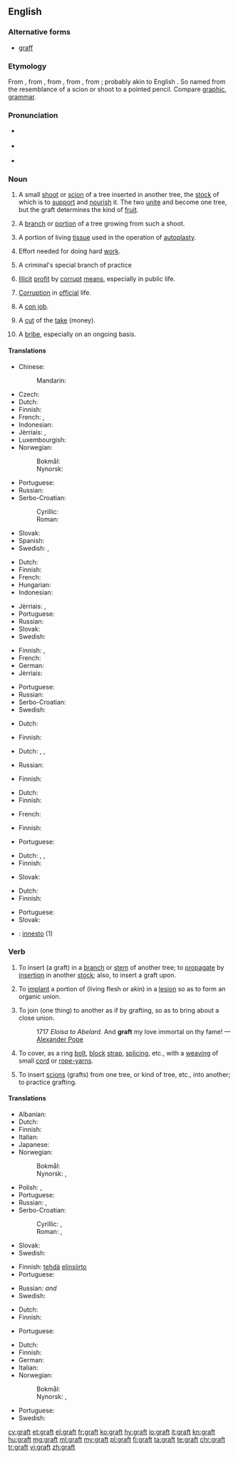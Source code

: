 ==English==
{{wikipedia}}

===Alternative forms===
* [[graff]]

===Etymology===
From {{etyl|enm|en}} {{term|graffe|lang=enm}}, from {{etyl|fro|en}} {{term|greffe||stylus|lang=fro}}, from {{etyl|la|en}} {{term|graphium||stylus|lang=la}}, from {{etyl|grc|en}} {{term|γραφείον|lang=grc}}, from {{term|γράφειν||to write|lang=grc}}; probably akin to English {{term|carve|lang=en}}. So named from the resemblance of a scion or shoot to a pointed pencil. Compare [[graphic]], [[grammar]].

===Pronunciation===
* {{a|RP}} {{IPA|/ɡɹɑːft/}}
* {{a|US|Northern England}} {{IPA|/ɡɹæft/}}
* {{rhymes|ɑːft|æft}}

===Noun===
{{en-noun|~}}

# {{context|countable|lang=en}} A small [[shoot]] or [[scion]] of a tree inserted in another tree, the [[stock]] of which is to [[support]] and [[nourish]] it. The two [[unite]] and become one tree, but the graft determines the kind of [[fruit]].
# {{context|countable|lang=en}} A [[branch]] or [[portion]] of a tree growing from such a shoot.
# {{context|surgery|countable|lang=en}} A portion of living [[tissue]] used in the operation of [[autoplasty]].
# {{context|uncountable|colloquial|lang=en}} Effort needed for doing hard [[work]].
# {{context|uncountable|slang|lang=en}} A criminal's special branch of practice
# {{context|uncountable|lang=en}} [[illicit|Illicit]] [[profit]] by [[corrupt]] [[means]], especially in public life.
# {{context|uncountable|lang=en}} [[corruption|Corruption]] in [[official]] life.
# {{context|countable|lang=en}} A [[con job]].
# {{context|countable|slang|lang=en}} A [[cut]] of the [[take]] (money).
# {{context|uncountable|US|politics|lang=en}} A [[bribe]], especially on an ongoing basis.
{{rfex}}

====Translations====
{{trans-top|small shoot or scion}}
* Chinese:
*: Mandarin: {{t+|cmn|接枝|tr=jiēzhī|sc=Hani}}
* Czech: {{t|cs|roub|m}}
* Dutch: {{t|nl|ent|m|f}}
* Finnish: {{t|fi|varte}}
* French: {{t+|fr|greffon|m}}, {{t+|fr|greffe|f}}
* Indonesian: {{t|id|cangkok}}
* Jèrriais: {{t|roa-jer|ente|f}}, {{t|roa-jer|greffe|f}}
* Luxembourgish: {{t|lb|Praff|f}}
* Norwegian:
*: Bokmål: {{t+|nb|pode|m}}
*: Nynorsk: {{t|nn|pode|m}}
{{trans-mid}}
* Portuguese: {{t+|pt|enxerto|m}}
* Russian: {{t+|ru|привой|m|tr=privój}}
* Serbo-Croatian:
*: Cyrillic: {{t|sh|калем|m|sc=Cyrl}}
*: Roman: {{t|sh|kalem|m}}
* Slovak: {{t|sk|štep|m}}
* Spanish: {{t|es|injerto|m}}
* Swedish: {{t|sv|ymp}}, {{t+|sv|stickling}}
{{trans-bottom}}

{{trans-top|branch or portion of a tree growing from such a shoot}}
* Dutch: {{t|nl|ent|m|f}}
* Finnish: {{t|fi|varte}}
* French: {{t+|fr|greffon|m}}
* Hungarian: {{t+|hu|oltvány}}
* Indonesian: {{t|id|hasil pencangkokan}}
{{trans-mid}}
* Jèrriais: {{t|roa-jer|ente|f}}, {{t|roa-jer|greffe|f}}
* Portuguese: {{t+|pt|enxerto|m}}
* Russian: {{t+|ru|привой|m|tr=privój}}
* Slovak: {{t|sk|štep|m}}
* Swedish: {{t|sv|ymp}}
{{trans-bottom}}

{{trans-top|portion of living tissue used in the operation of autoplasty}}
* Finnish: {{t|fi|siirre}}, {{t|fi|siirrännäinen}}
* French: {{t+|fr|greffon|m}}
* German: {{t|de|Transplantat|n}}
* Jèrriais: {{t|roa-jer|greffe|f}}
{{trans-mid}}
* Portuguese: {{t+|pt|enxerto|m}}
* Russian: {{t+|ru|трансплантат|m|tr=transplantát}}
* Serbo-Croatian: {{t|sh|transplantat|m}}
* Swedish: {{t|sv|transplantat}}
{{trans-bottom}}

{{trans-top|hard work}}
* Dutch: {{t|nl|labeur|n}}
{{trans-mid}}
* Finnish: {{t|fi|raataminen}}
{{trans-bottom}}

{{trans-top|criminal's special branch of practice}}
* Dutch: {{t|nl|métier|n}}, {{t+|nl|branche|f}}, {{t+|nl|specialiteit|f}}
{{trans-mid}}
* Russian: {{t+|ru|мошенничество|n}}
{{trans-bottom}}

{{trans-top|illicit profit by corrupt means, especially in public life}}
* Finnish: {{t|fi|voiteluraha}}
{{trans-mid}}
{{trans-bottom}}

{{trans-top|corruption in official life}}
* Dutch: {{t+|nl|corruptie|f}}
* Finnish: {{t|fi|mädännäisyys}}
{{trans-mid}}
* French: {{t+|fr|corruption|f}}
{{trans-bottom}}

{{trans-top|con job}}
* Finnish: {{t|fi|huijaus}}
{{trans-mid}}
* Portuguese: {{t+|pt|golpe|m}}
{{trans-bottom}}

{{trans-top|slang: cut of the take}}
<!-- Only slang expressions -->
* Dutch: {{t+|nl|aandeel|n}}, {{t+|nl|deel|n}}, {{t+|nl|portie|f}}
* Finnish: {{t|fi|siivu}}
{{trans-mid}}
* Slovak: {{t|sk|podiel|m}}
{{trans-bottom}}

{{trans-top|bribe}}
* Dutch: {{t+|nl|smeergeld|n}}
* Finnish: {{t|fi|voiteluraha}}
{{trans-mid}}
* Portuguese: {{t+|pt|suborno|m}}
* Slovak: {{t|sk|úplatok|m}}
{{trans-bottom}}

{{checktrans-top}}
* {{ttbc|it}}: [[innesto]] {{g|m}} (1)
{{trans-bottom}}

===Verb===
{{en-verb}}

# {{context|transitive|lang=en}} To insert (a graft) in a [[branch]] or [[stem]] of another tree; to [[propagate]] by [[insertion]] in another [[stock]]; also, to insert a graft upon.
# {{context|transitive|surgery|lang=en}} To [[implant]] a portion of (living flesh or akin) in a [[lesion]] so as to form an organic union.
# {{context|transitive|lang=en}} To join (one thing) to another as if by grafting, so as to bring about a close union.
#: 1717 ''Eloisa to Abelard. '' And '''graft''' my love immortal on thy fame! — [[w:Alexander Pope|Alexander Pope]]
# {{context|transitive|nautical|lang=en}} To cover, as a ring [[bolt]], [[block]] [[strap]], [[splicing]], etc., with a [[weaving]] of small [[cord]] or [[rope-yarns]].
# {{context|intransitive|lang=en}} To insert [[scion|scions]] (grafts) from one tree, or kind of tree, etc., into another; to practice grafting.

====Translations====
{{trans-top|insert (a graft) in a branch or stem of another tree}}
* Albanian: {{t|sq|shartoj}}
* Dutch: {{t+|nl|enten}}
* Finnish: {{t|fi|varttaa}}
* Italian: {{t|it|innestare}}
* Japanese: {{t+|ja|接ぐ|tr=tsugu|sc=Jpan}}
* Norwegian:
*: Bokmål: {{t+|no|pode}}
*: Nynorsk: {{t|nn|pode}}, {{t|nn|pote}}
{{trans-mid}}
* Polish: {{t|pl|zaszczepiać}}, {{t+|pl|szczepić}}
* Portuguese: {{t|pt|enxertar}}
* Russian: {{t+|ru|прививать|impf|tr=privivát'}}, {{t+|ru|привить|pf|tr=privít'}}
* Serbo-Croatian:
*: Cyrillic: {{t|sh|калемити}}, {{t|sh|накалемити}}
*: Roman: {{t|sh|kalemiti}}, {{t|sh|nakalemiti}}
* Slovak: {{t|sk|zaštepiť}}
* Swedish: {{t+|sv|ympa}}
{{trans-bottom}}

{{trans-top|implant a portion of (living flesh or akin) in a lesion so as to form an organic union}}
* Finnish: [[tehdä]] [[elinsiirto]]
* Portuguese: {{t|pt|enxertar}}
{{trans-mid}}
* Russian: {{t+|ru|имплантировать|tr=implantírovat'}} {{impf}} ''and'' {{pf.}}
* Swedish: {{t+|sv|transplantera}}
{{trans-bottom}}

{{trans-top|join (one thing) to another as if by grafting}}
* Dutch: {{t+|nl|enten}}
* Finnish: {{t+|fi|liittää}}
{{trans-mid}}
* Portuguese: {{t|pt|enxertar}}
{{trans-bottom}}

{{trans-top|cover, as a ring bolt, block strap, splicing, etc.}}
{{trans-mid}}
{{trans-bottom}}

{{trans-top|insert scions from one tree, or kind of tree, etc.}}
* Dutch: {{t+|nl|enten}}
* Finnish: {{t|fi|varttaa}}
* German: {{t+|de|pfropfen}}
* Italian: {{t|it|innestare}}
* Norwegian:
*: Bokmål: {{t+|no|pode}}
*: Nynorsk: {{t|nn|pode}}, {{t|nn|pote}}
{{trans-mid}}
* Portuguese: {{t|pt|enxertar}}
* Swedish: {{t+|sv|ympa}}
{{trans-bottom}}

[[cy:graft]]
[[et:graft]]
[[el:graft]]
[[fr:graft]]
[[ko:graft]]
[[hy:graft]]
[[io:graft]]
[[it:graft]]
[[kn:graft]]
[[hu:graft]]
[[mg:graft]]
[[ml:graft]]
[[my:graft]]
[[pl:graft]]
[[fi:graft]]
[[ta:graft]]
[[te:graft]]
[[chr:graft]]
[[tr:graft]]
[[vi:graft]]
[[zh:graft]]